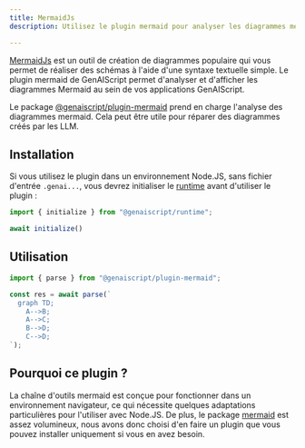```yaml
---
title: MermaidJs
description: Utilisez le plugin mermaid pour analyser les diagrammes mermaid

---
```



[MermaidJs](https://mermaid.js.org/) est un outil de création de diagrammes populaire qui vous permet de réaliser des schémas à l'aide d'une syntaxe textuelle simple. Le plugin mermaid de GenAIScript permet d'analyser et d'afficher les diagrammes Mermaid au sein de vos applications GenAIScript.

Le package [@genaiscript/plugin-mermaid](https://www.npmjs.com/package/@genaiscript/plugin-mermaid) prend en charge l'analyse des diagrammes mermaid. Cela peut être utile pour réparer des diagrammes créés par les LLM.

## Installation

<PackageManagers pkg="@genaiscript/plugin-mermaid" dev />

Si vous utilisez le plugin dans un environnement Node.JS, sans fichier d'entrée `.genai...`, vous devrez initialiser le [runtime](../../../reference/reference/runtime/) avant d'utiliser le plugin :

```ts
import { initialize } from "@genaiscript/runtime";

await initialize()
```

## Utilisation

```ts
import { parse } from "@genaiscript/plugin-mermaid";

const res = await parse(`
  graph TD;
    A-->B;
    A-->C;
    B-->D;
    C-->D;
`);
```

## Pourquoi ce plugin ?

La chaîne d'outils mermaid est conçue pour fonctionner dans un environnement navigateur, ce qui nécessite quelques adaptations particulières pour l'utiliser avec Node.JS. De plus, le package [mermaid](https://www.npmjs.com/package/mermaid) est assez volumineux, nous avons donc choisi d'en faire un plugin que vous pouvez installer uniquement si vous en avez besoin.
